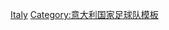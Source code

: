 {{国家队
 | name      = 1994年世界杯足球赛意大利参赛名单
 | bg        = #0066bc
 | fg        = white
 | country   = 意大利
 | flag      = Italy
 | comp link = 1994年世界杯足球赛
 | comp      = 1994年世界杯足球赛（亞軍）
 | p1        = [[詹盧卡·帕柳卡|-{zh-hans:帕柳卡;zh-hk:柏魯卡;zh-tw:帕柳卡;}-]]
 | p2        = [[路易吉·阿波洛尼|阿波洛尼]]
 | p3        = [[安东尼奥·贝纳里沃|贝纳里沃]]
 | p4        = [[亚历山德罗·科斯塔库塔|-{zh-hans:科斯塔库塔;zh-hk:哥斯達古達}-]]
 | p5        = [[保罗·马尔蒂尼|-{zh-hans:马尔蒂尼;zh-hk:馬甸尼;zh-tw:馬爾蒂尼;}-]]<span style="font-size:smaller;">（副隊長）</span>
 | p6        = [[弗蘭科·巴雷西|-{zh-hans:巴雷西; zh-hk:巴里斯}-]] [[File:Captain sports.svg|10px|link=隊長 (足球)|alt=队长]]
 | p7        = [[洛伦佐·米诺蒂|米诺蒂]]
 | p8        = [[罗伯托·穆西|穆西]]
 | p9        = [[毛羅·塔索蒂|-{zh-hans:塔索蒂;zh-hk:泰索迪;zh-tw:塔索蒂;}-]]
 | p10       = [[罗伯特·巴乔|-{zh-hans:罗伯特·巴乔;zh-hk:羅拔圖·巴治奧;zh-tw:羅貝托·巴吉歐;}-]]
 | p11       = [[德梅特里奧·阿爾貝蒂尼|-{zh-hans:阿尔贝蒂尼;zh-hk:阿伯天尼;zh-tw:阿爾貝蒂尼;}-]]
 | p12       = [[卢卡·马尔凯贾尼|马尔凯贾尼]]
 | p13       = [[迪诺·巴乔|-{zh-hans:迪诺·巴乔;zh-hk:甸奴·巴治奧;zh-tw:迪諾·巴吉歐;}-]]
 | p14       = [[尼古拉·贝尔蒂|-{zh-hans:贝尔蒂; zh-hk:貝迪}-]]
 | p15       = [[安東尼奧·孔蒂|-{zh-hans:孔蒂; zh-hk:干地;}-]]
 | p16       = [[罗伯托·多纳多尼|-{zh-hans:多纳多尼;zh-hk:鄧納東尼;zh-tw:多納多尼;}-]]
 | p17       = [[阿尔贝里科·埃瓦尼|埃瓦尼]]
 | p18       = [[皮埃爾路易吉·卡西拉吉|-{zh-hans:卡西拉吉; zh-tw:卡西拉吉; zh-hk:卡沙拉基;}-]]
 | p19       = [[達尼埃萊·馬薩羅|-{zh-hans:马萨罗;zh-hk:馬沙路;zh-tw:馬薩羅;}-]]
 | p20       = [[朱塞佩·西格諾里|-{zh-hans:西格诺里;zh-hk:薛洛尼;zh-tw:西格諾裡;}-]]
 | p21       = [[吉安弗兰科·佐拉|-{zh-hans:佐拉;zh-hk:蘇拿;zh-tw:佐拉;}-]]
 | p22       = [[盧卡·布奇]]
 | coach     = [[艾列高·沙基|-{zh-hans:萨基;zh-hk:沙基}-]]
}}<noinclude>
[[Category:1994年世界杯足球赛参赛名单模板|Italy]]
[[Category:意大利国家足球队模板]]
</noinclude>